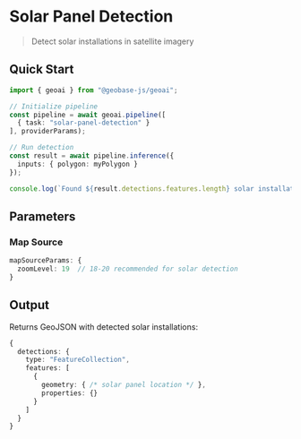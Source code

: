 
# Solar Panel Detection
> Detect solar installations in satellite imagery

<VideoEmbed 
  src="https://geobase-docs.s3.amazonaws.com/geobase-ai-assets/solar-panel-detection.mp4"
  title="Solar Panel Detection Demo"
/>

## Quick Start

```typescript
import { geoai } from "@geobase-js/geoai";

// Initialize pipeline
const pipeline = await geoai.pipeline([
  { task: "solar-panel-detection" }
], providerParams);

// Run detection
const result = await pipeline.inference({
  inputs: { polygon: myPolygon }
});

console.log(`Found ${result.detections.features.length} solar installations`);
```


## Parameters

### Map Source
```typescript
mapSourceParams: {
  zoomLevel: 19  // 18-20 recommended for solar detection
}
```
## Output

Returns GeoJSON with detected solar installations:

```typescript
{
  detections: {
    type: "FeatureCollection",
    features: [
      {
        geometry: { /* solar panel location */ },
        properties: {}
      }
    ]
  }
}
```
